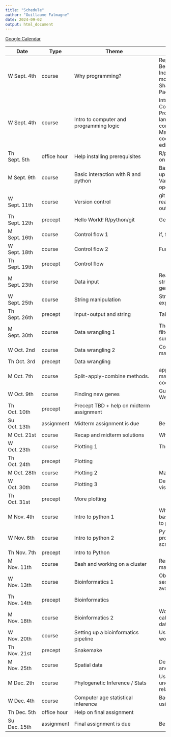 ```yaml
---
title: "Schedule"
author: "Guillaume Falmagne"
date: 2024-09-02
output: html_document
---
```


[Google Calendar](https://calendar.google.com/calendar/u/1?cid=Y182NjA5NWU5ZTJkNjY3Y2Y2ZjQzMTdhMzU4Nzg2MTkwMDA0MDkyN2JkNWVjYjJlYTliOTgzOWUxZTI4OTFlZTM5QGdyb3VwLmNhbGVuZGFyLmdvb2dsZS5jb20)

| <span style="display: inline-block; width:90px">Date</span> | Type | <span style="display: inline-block; width:250px">Theme</span> | Content                                                                                                                      |
| -------------- | ----------- | ----------------------------------------- | -----------------------------------------------------------------------------------------------------------------------------------------------------------------------------         |
| W  Sept. 4th   | course      | Why programming?                          | Reproducible research, Bespoke custom analysis, Independence for creating models, Beautiful figures, Sharing analytical tools, Package ecosystem                                      |
| W  Sept. 4th   | course      | Intro to computer and programming logic   | Intro to programming logic, Computers, Memory, Processors, Programming languages, Interpreted vs compiled languages, Machine code vs source code, Using text files, Text editor, IDE. |
| Th Sept. 5th   | office hour | Help installing prerequisites             | R/python/Rstudio/VsCode/git on your machine                                                                                                                                           |
| M  Sept. 9th   | course      | Basic interaction with R and python       | Basic programming, Setting up R, Setting up a project, Variables, Mathematical operations, Packages                                                                                   |
| W  Sept. 11th  | course      | Version control                           | git basics, project discipline, read only data, write only outputs.                                                                                                                   |
| Th Sept. 12th  | precept     | Hello World! R/python/git                 | Getting a working setup                                                                                                                                                               |
| M  Sept. 16th  | course      | Control flow 1                            | if, for, while...                                                                                                                                                                     |
| W  Sept. 18th  | course      | Control flow 2                            | Functions and environments                                                                                                                                                            |
| Th Sept. 19th  | precept     | Control flow                              |                                                                                                                                                                                       |
| M  Sept. 23th  | course      | Data input                                | Reading data from file, data-structures for ecological and genomics data                                                                                                              |
| W  Sept. 25th  | course      | String manipulation                       | Strings and regular expressions                                                                                                                                                       |
| Th Sept. 26th  | precept     | Input-output and string                   | Talking with your program                                                                                                                                                             |
| M  Sept. 30th  | course      | Data wrangling 1                          | The verbs of data wrangling: filter, select, mutate, summarize, joins...                                                                                                              |
| W  Oct.  2nd   | course      | Data wrangling 2                          | Complex sequences of data manipulation                                                                                                                                                |
| Th Oct.  3rd   | precept     | Data wrangling                            |                                                                                                                                                                                       |
| M  Oct.  7th   | course      | Split-apply-combine methods.              | apply family, plyr, dplyr, map, purrr. Modularizing code.                                                                                                                             |
| W  Oct.  9th   | course      | Finding new genes                         | Guest Lecture by Cara Weisman                                                                                                                                                         |
| Th Oct.  10th  | precept     | Precept TBD + help on midterm assignment  |                                                                                                                                                                                       |
| Su Oct.  13th  | assignment  | Midterm assignment is due                 | Be on time, 11:59pm!                                                                                                                                                                  |
| M  Oct.  21st  | course      | Recap and midterm solutions               | What have you learned?                                                                                                                                                                |
| W  Oct.  23th  | course      | Plotting 1                                | The grammar of graphics                                                                                                                                                               |
| Th Oct.  24th  | precept     | Plotting                                  |                                                                                                                                                                                       |
| M  Oct.  28th  | course      | Plotting 2                                | Making plots pretty                                                                                                                                                                   |
| W  Oct.  30th  | course      | Plotting 3                                | Designing good visualizations                                                                                                                                                         |
| Th Oct.  31st  | precept     | More plotting                             |                                                                                                                                                                                       |
| M  Nov.  4th   | course      | Intro to python 1                         | Why Python, Jupyter setup, basic functions, converting R to python                                                                                                                    |
| W  Nov.  6th   | course      | Intro to python 2                         | Python for general purpose programming. IO, vision, web scraping                                                                                                                      |
| Th Nov.  7th   | precept     | Intro to Python                           |                                                                                                                                                                                       |
| M  Nov.  11th  | course      | Bash and working on a cluster             | Remote file and job management                                                                                                                                                        |
| W  Nov.  13th  | course      | Bioinformatics 1                          | Objectives of bioinformatic sequence analysis and available tools                                                                                                                     |
| Th Nov.  14th  | precept     | Bioinformatics                            |                                                                                                                                                                                       |
| M  Nov.  18th  | course      | Bioinformatics 2                          | Working through a SNP calling pipeline with NGS data                                                                                                                                  |
| W  Nov.  20th  | course      | Setting up a bioinformatics pipeline      | Using snakemake to do real work                                                                                                                                                       |
| Th Nov.  21st  | precept     | Snakemake                                 |                                                                                                                                                                                       |
| M  Nov.  25th  | course      | Spatial data                              | Dealing with shape formats and making maps                                                                                                                                            |
| M  Dec.  2th   | course      | Phylogenetic Inference / Stats            | Using sequence data to uncover evolutionary relations                                                                                                                                 |
| W  Dec.  4th   | course      | Computer age statistical inference        | Basic hypothesis testing using permutations                                                                                                                                           |
| Th Dec.  5th   | office hour | Help on final assignment                  |                                                                                                                                                                                       |
| Su Dec.  15th  | assignment  | Final assignment is due                   | Be on time, 11:59pm!                                                                                                                                                                  |
